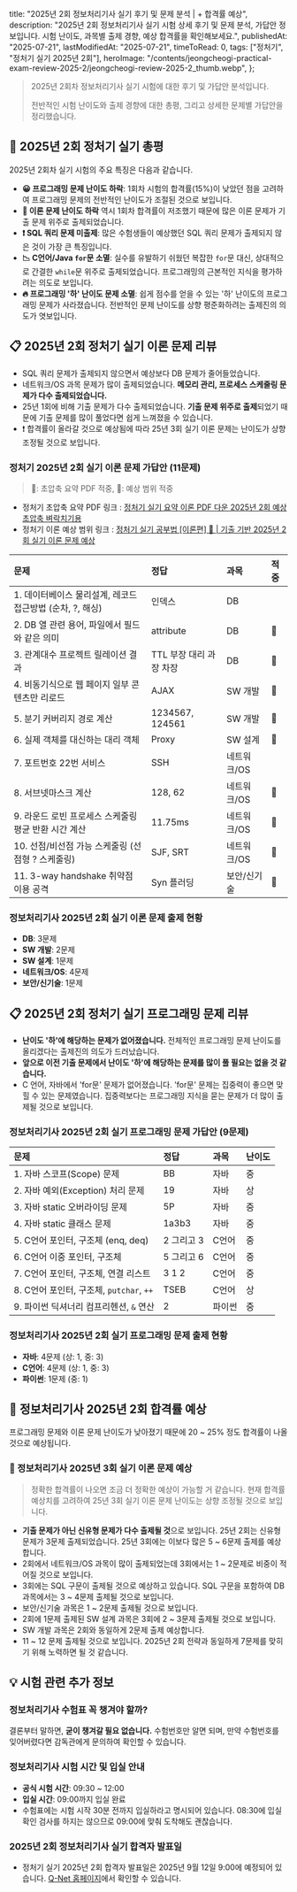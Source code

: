 
  title: "2025년 2회 정보처리기사 실기 후기 및 문제 분석 | + 합격률 예상",
  description:
    "2025년 2회 정보처리기사 실기 시험 상세 후기 및 문제 분석, 가답안 정보입니다. 시험 난이도, 과목별 출제 경향, 예상 합격률을 확인해보세요.",
  publishedAt: "2025-07-21",
  lastModifiedAt: "2025-07-21",
  timeToRead: 0,
  tags: ["정처기", "정처기 실기 2025년 2회"],
  heroImage:
    "/contents/jeongcheogi-practical-exam-review-2025-2/jeongcheogi-review-2025-2_thumb.webp",
};

> 2025년 2회차 정보처리기사 실기 시험에 대한 후기 및 가답안 분석입니다.
>
> 전반적인 시험 난이도와 출제 경향에 대한 총평, 그리고 상세한 문제별 가답안을 정리했습니다.

## 📝 2025년 2회 정처기 실기 총평

2025년 2회차 실기 시험의 주요 특징은 다음과 같습니다.

- **😀 프로그래밍 문제 난이도 하락**: 1회차 시험의 합격률(15%)이 낮았던 점을 고려하여 프로그래밍 문제의 전반적인 난이도가 조절된 것으로 보입니다.
- **👏 이론 문제 난이도 하락** 역시 1회차 합격률이 저조했기 때문에 많은 이론 문제가 기출 문제 위주로 출제되었습니다.
- **❗️ SQL 쿼리 문제 미출제**: 많은 수험생들이 예상했던 SQL 쿼리 문제가 출제되지 않은 것이 가장 큰 특징입니다.
- **📉 C언어/Java `for`문 소멸**: 실수를 유발하기 쉬웠던 복잡한 `for`문 대신, 상대적으로 간결한 `while`문 위주로 출제되었습니다. 프로그래밍의 근본적인 지식을 평가하려는 의도로 보입니다.
- **🔥 프로그래밍 '하' 난이도 문제 소멸**: 쉽게 점수를 얻을 수 있는 '하' 난이도의 프로그래밍 문제가 사라졌습니다. 전반적인 문제 난이도를 상향 평준화하려는 출제진의 의도가 엿보입니다.

## 📋 2025년 2회 정처기 실기 이론 문제 리뷰

- SQL 쿼리 문제가 출제되지 않으면서 예상보다 DB 문제가 줄어들었습니다.
- 네트워크/OS 과목 문제가 많이 출제되었습니다. **메모리 관리, 프로세스 스케줄링 문제가 다수 출제되었습니다.**
- 25년 1회에 비해 기출 문제가 다수 출제되었습니다. **기출 문제 위주로 출제**되었기 때문에 기출 문제를 많이 풀었다면 쉽게 느껴졌을 수 있습니다.
- ❗️ 합격률이 올라갈 것으로 예상됨에 따라 25년 3회 실기 이론 문제는 난이도가 상향 조정될 것으로 보입니다.

### 정처기 2025년 2회 실기 이론 문제 가답안 (11문제)

> 👺: 초압축 요약 PDF 적중, 🤔: 예상 범위 적중

- 정처기 초압축 요약 PDF 링크 : [정처기 실기 요약 이론 PDF 다운 2025년 2회 예상 초압축 벼락치기용
  ](https://www.kimjaahyun.com/ko/blog/jeongcheogi-practical-theory-summary-pdf)
- 정처기 이론 예상 범위 링크 : [정처기 실기 공부법 [이론편] 👺 | 기출 기반 2025년 2회 실기 이론 문제 예상
  ](https://www.kimjaahyun.com/ko/blog/korean-information-processing-engineer-practical-exam-strategy)

| 문제                                                      | 정답                    | 과목        | 적중 |
| :-------------------------------------------------------- | :---------------------- | :---------- | :--- |
| 1. 데이터베이스 물리설계, 레코드 접근방법 (순차, ?, 해싱) | 인덱스                  | DB          |      |
| 2. DB 열 관련 용어, 파일에서 필드와 같은 의미             | attribute               | DB          | 🤔   |
| 3. 관계대수 프로젝트 릴레이션 결과                        | TTL 부장 대리 과장 차장 | DB          | 👺   |
| 4. 비동기식으로 웹 페이지 일부 콘텐츠만 리로드            | AJAX                    | SW 개발     | 👺   |
| 5. 분기 커버리지 경로 계산                                | 1234567, 124561         | SW 개발     | 👺   |
| 6. 실제 객체를 대신하는 대리 객체                         | Proxy                   | SW 설계     | 👺   |
| 7. 포트번호 22번 서비스                                   | SSH                     | 네트워크/OS |      |
| 8. 서브넷마스크 계산                                      | 128, 62                 | 네트워크/OS | 🤔   |
| 9. 라운드 로빈 프로세스 스케줄링 평균 반환 시간 계산      | 11.75ms                 | 네트워크/OS | 👺   |
| 10. 선점/비선점 가능 스케줄링 (선점형 ? 스케줄링)         | SJF, SRT                | 네트워크/OS | 👺   |
| 11. 3-way handshake 취약점 이용 공격                      | Syn 플러딩              | 보안/신기술 | 🤔   |

### 정보처리기사 2025년 2회 실기 이론 문제 출제 현황

- **DB**: 3문제
- **SW 개발**: 2문제
- **SW 설계**: 1문제
- **네트워크/OS**: 4문제
- **보안/신기술**: 1문제

## 📋 2025년 2회 정처기 실기 프로그래밍 문제 리뷰

- **난이도 '하'에 해당하는 문제가 없어졌습니다.** 전체적인 프로그래밍 문제 난이도를 올리겠다는 출제진의 의도가 드러났습니다.
- **앞으로 이전 기출 문제에서 난이도 '하'에 해당하는 문제를 많이 풀 필요는 없을 것 같습니다.**
- C 언어, 자바에서 'for문' 문제가 없어졌습니다. 'for문' 문제는 집중력이 좋으면 맞힐 수 있는 문제였습니다. 집중력보다는 프로그래밍 지식을 묻는 문제가 더 많이 출제될 것으로 보입니다.

### 정보처리기사 2025년 2회 실기 프로그래밍 문제 가답안 (9문제)

| 문제                                     | 정답       | 과목   | 난이도 |
| :--------------------------------------- | :--------- | :----- | :----- |
| 1. 자바 스코프(Scope) 문제               | BB         | 자바   | 중     |
| 2. 자바 예외(Exception) 처리 문제        | 19         | 자바   | 상     |
| 3. 자바 static 오버라이딩 문제           | 5P         | 자바   | 중     |
| 4. 자바 static 클래스 문제               | 1a3b3      | 자바   | 중     |
| 5. C언어 포인터, 구조체 (enq, deq)       | 2 그리고 3 | C언어  | 중     |
| 6. C언어 이중 포인터, 구조체             | 5 그리고 6 | C언어  | 중     |
| 7. C언어 포인터, 구조체, 연결 리스트     | 3 1 2      | C언어  | 중     |
| 8. C언어 포인터, 구조체, `putchar`, `++` | TSEB       | C언어  | 상     |
| 9. 파이썬 딕셔너리 컴프리헨션, `&` 연산  | 2          | 파이썬 | 중     |

### 정보처리기사 2025년 2회 실기 프로그래밍 문제 출제 현황

- **자바**: 4문제 (상: 1, 중: 3)
- **C언어**: 4문제 (상: 1, 중: 3)
- **파이썬**: 1문제 (중: 1)

<ImageWithCaption
  src="/contents/jeongcheogi-practical-exam-review-2025-2/jeongcheogi-review-2025-2_thumb.webp"
  alt="정보처리기사 2025년 2회 합격률 예상"
  caption="정보처리기사 2025년 2회 합격률 예상"
  showCaption={false}
  width={1024}
  height={1024}
  maxWidth={450}
/>

## 👺 정보처리기사 2025년 2회 합격률 예상

프로그래밍 문제와 이론 문제 난이도가 낮아졌기 때문에 20 ~ 25% 정도 합격률이 나올 것으로 예상됩니다.

### 👺 정보처리기사 2025년 3회 실기 이론 문제 예상

> 정확한 합격률이 나오면 조금 더 정확한 예상이 가능할 거 같습니다. 현재 합격률 예상치를 고려하여 25년 3회 실기 이론 문제 난이도는 상향 조정될 것으로 보입니다.

- **기출 문제가 아닌 신유형 문제가 다수 출제될 것**으로 보입니다. 25년 2회는 신유형 문제가 3문제 출제되었습니다. 25년 3회에는 이보다 많은 5 ~ 6문제 출제를 예상합니다.
- 2회에서 네트워크/OS 과목이 많이 출제되었는데 3회에서는 1 ~ 2문제로 비중이 적어질 것으로 보입니다.
- 3회에는 SQL 구문이 출제될 것으로 예상하고 있습니다. SQL 구문을 포함하여 DB 과목에서는 3 ~ 4문제 출제될 것으로 보입니다.
- 보안/신기술 과목은 1 ~ 2문제 출제될 것으로 보입니다.
- 2회에 1문제 출제된 SW 설계 과목은 3회에 2 ~ 3문제 출제될 것으로 보입니다.
- SW 개발 과목은 2회와 동일하게 2문제 출제 예상합니다.
- 11 ~ 12 문제 출제될 것으로 보입니다. 2025년 2회 전략과 동일하게 7문제를 맞히기 위해 노력하면 될 것 같습니다.

## 💡 시험 관련 추가 정보

### 정보처리기사 수험표 꼭 챙겨야 할까?

결론부터 말하면, **굳이 챙겨갈 필요 없습니다.** 수험번호만 알면 되며, 만약 수험번호를 잊어버렸다면 감독관에게 문의하여 확인할 수 있습니다.

### 정보처리기사 시험 시간 및 입실 안내

- **공식 시험 시간**: 09:30 ~ 12:00
- **입실 시간**: 09:00까지 입실 완료
- 수험표에는 시험 시작 30분 전까지 입실하라고 명시되어 있습니다. 08:30에 입실 확인 검사를 하지는 않으므로 09:00에 맞춰 도착해도 괜찮습니다.

### 2025년 2회 정보처리기사 실기 합격자 발표일

- 정처기 실기 2025년 2회 합격자 발표일은 2025년 9월 12일 9:00에 예정되어 있습니다. [Q-Net 홈페이지](https://www.q-net.or.kr/anc001.do?id=anc001011&gSite=Q&gId=)에서 확인할 수 있습니다.
